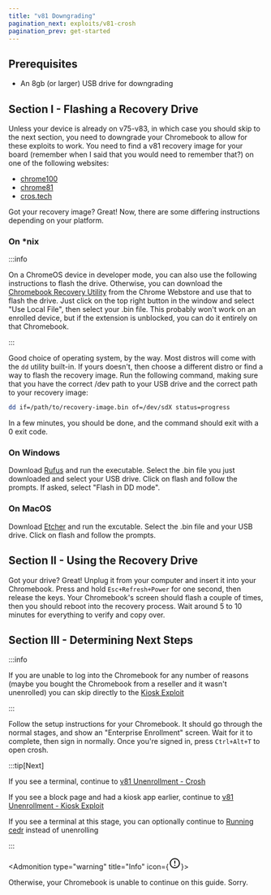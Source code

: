 ```yaml
---
title: "v81 Downgrading"
pagination_next: exploits/v81-crosh
pagination_prev: get-started
---
```



## Prerequisites

- An 8gb (or larger) USB drive for downgrading

## Section I - Flashing a Recovery Drive

Unless your device is already on v75-v83, in which case you should skip to the next section, you need to downgrade your Chromebook to allow for these exploits to work. You need to find a v81 recovery image for your board (remember when I said that you would need to remember that?) on one of the following websites:

- [chrome100](https://chrome100.dev/)
- [chrome81](https://rainestorme.github.io/chrome81/)
- [cros.tech](https://cros.tech/)

Got your recovery image? Great! Now, there are some differing instructions depending on your platform.

### On *nix

:::info

On a ChromeOS device in developer mode, you can also use the following instructions to flash the drive. Otherwise, you can download the [Chromebook Recovery Utility](https://chrome.google.com/webstore/detail/chromebook-recovery-utili/pocpnlppkickgojjlmhdmidojbmbodfm) from the Chrome Webstore and use that to flash the drive. Just click on the top right button in the window and select "Use Local File", then select your .bin file. This probably won't work on an enrolled device, but if the extension is unblocked, you can do it entirely on that Chromebook.

:::

Good choice of operating system, by the way. Most distros will come with the `dd` utility built-in. If yours doesn't, then choose a different distro or find a way to flash the recovery image. Run the following command, making sure that you have the correct /dev path to your USB drive and the correct path to your recovery image:

```sh
dd if=/path/to/recovery-image.bin of=/dev/sdX status=progress
```

In a few minutes, you should be done, and the command should exit with a 0 exit code.

### On Windows

Download [Rufus](https://rufus.ie/) and run the executable. Select the .bin file you just downloaded and select your USB drive. Click on flash and follow the prompts. If asked, select "Flash in DD mode".

### On MacOS

Download [Etcher](https://www.balena.io/etcher) and run the excutable. Select the .bin file and your USB drive. Click on flash and follow the prompts.

## Section II - Using the Recovery Drive

Got your drive? Great! Unplug it from your computer and insert it into your Chromebook. Press and hold `Esc+Refresh+Power` for one second, then release the keys. Your Chromebook's screen should flash a couple of times, then you should reboot into the recovery process. Wait around 5 to 10 minutes for everything to verify and copy over.

## Section III - Determining Next Steps

:::info

If you are unable to log into the Chromebook for any number of reasons (maybe you bought the Chromebook from a reseller and it wasn't unenrolled) you can skip directly to the [Kiosk Exploit](v81-kiosk)

:::

Follow the setup instructions for your Chromebook. It should go through the normal stages, and show an "Enterprise Enrollment" screen. Wait for it to complete, then sign in normally. Once you're signed in, press `Ctrl+Alt+T` to open crosh.

:::tip[Next]

If you see a terminal, continue to [v81 Unenrollment - Crosh](v81-crosh)

If you see a block page and had a kiosk app earlier, continue to [v81 Unenrollment - Kiosk Exploit](v81-kiosk)

If you see a terminal at this stage, you can optionally continue to [Running cedr](cedr) instead of unenrolling

:::

<Admonition type="warning" title="Info" icon={<svg xmlns="http://www.w3.org/2000/svg" fill="currentColor" viewBox="0 0 24 24" width="24" height="24"><path d="M0 0h24v24H0z" fill="none"/><path d="M12 2C6.48 2 2 6.48 2 12s4.48 10 10 10 10-4.48 10-10S17.52 2 12 2zm0 18c-4.41 0-8-3.59-8-8s3.59-8 8-8 8 3.59 8 8-3.59 8-8 8zm-1-13h2v6h-2zm0 8h2v2h-2z"/></svg>}>
	<p>Otherwise, your Chromebook is unable to continue on this guide. Sorry.</p>
</Admonition>